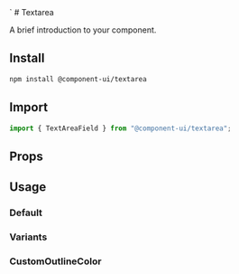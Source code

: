 
<Meta of={TextAreaStories} />
`
# Textarea

A brief introduction to your component.

## Install

```sh
npm install @component-ui/textarea
```

## Import

```js
import { TextAreaField } from "@component-ui/textarea";
```

## Props

<ArgTypes of={TextAreaField} />

## Usage

### Default

<Canvas of={TextAreaStories.Default} />

### Variants

<Canvas of={TextAreaStories.Variants} />

### CustomOutlineColor

<Canvas of={TextAreaStories.CustomOutlineColor} />

